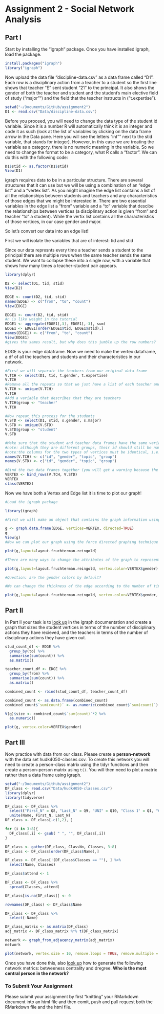 # Assignment 2 - Social Network Analysis

## Part I
Start by installing the "igraph" package. Once you have installed igraph, load the package.

```r
install.packages("igraph")
library("igraph")
```

Now upload the data file "discipline-data.csv" as a data frame called "D1". Each row is a disciplinary action from a teacher to a student so the first line shows that teacher "E" sent student "21" to the principal. It also shows the gender of both the teacher and student and the student's main elective field of study ("major"") and the field that the teacher instructs in ("t.expertise").

```r
setwd("~/Documents/GitHub/assignment2")
D1 <- read.csv("Data/discipline-data.csv")
```

Before you proceed, you will need to change the data type of the student id variable. Since it is a number R will automatically think it is an integer and code it as such (look at the list of variables by clicking on the data frame arrow in the Data pane. Here you will see the letters "int"" next to the stid variable, that stands for integer). However, in this case we are treating the variable as a category, there is no numeric meaning in the variable. So we need to change the format to be a category, what R calls a "factor". We can do this with the following code:

```r
D1$stid <- as.factor(D1$stid)
View(D1)
```

igraph requires data to be in a particular structure. There are several structures that it can use but we will be using a combination of an "edge list" and a "vertex list". As you might imagine the edge list contains a list of all the relationships between students and teachers and any characteristics of those edges that we might be interested in. There are two essential variables in the edge list a "from" variable and a "to" variable that descibe the relationships between vertices (a disciplinary action is given "from" and teacher "to" a student). While the vertix list contains all the characteristics of those vertices, in our case gender and major.

So let's convert our data into an edge list!

First we will isolate the variables that are of interest: tid and stid

Since our data represnts every time a teacher sends a student to the principal there are multiple rows when the same teacher sends the same student. We want to collapse these into a single row, with a variable that shows how many times a teacher-student pair appears.

```r
library(dplyr)

D2 <- select(D1, tid, stid)
View(D2)

EDGE <- count(D2, tid, stid)
names(EDGE) <- c("from", "to", "count")
View(EDGE)
```

```r
EDGE1 <- count(D2, tid, stid)
#n is like weight in the tutorial
EDGE1 <- aggregate(EDGE1[,3], EDGE1[,-3], sum)
EDGE1 <- EDGE1[order(EDGE1$tid, EDGE1$stid),]
names(EDGE1) <- c("from", "to", "count")
View(EDGE1)
#gives the sames result, but why does this jumble up the row numbers?

```

EDGE is your edge dataframe. Now we need to make the vertex dataframe, a df of all the teachers and students and their characteristics in our network.

```r

#First we will separate the teachers from our original data frame
V.TCH <- select(D1, tid, t.gender, t.expertise)
V.TCH
#Remove all the repeats so that we just have a list of each teacher and their characteristics
V.TCH <- unique(V.TCH)
V.TCH
#Add a variable that describes that they are teachers
V.TCH$group <- "teacher"
V.TCH

#Now repeat this process for the students
V.STD <- select(D1, stid, s.gender, s.major)
V.STD <- unique(V.STD)
V.STD$group <- "student"
V.STD

#Make sure that the student and teacher data frames have the same variables names
#note: although they are different groups, their id should still be named "id"
#note:the columns for the two types of vertices must be identical, i.e. the two types of vertices should have the same types of vertex attributes, because you are going to rbind them after.
names(V.TCH) <- c("id", "gender", "topic", "group")
names(V.STD) <- c("id", "gender", "topic", "group")

#Bind the two data frames together (you will get a warning because the teacher data frame has 5 types of id (A,B,C,D,E) and the student has 25 (1-30), this isn't a problem)
VERTEX <- bind_rows(V.TCH, V.STD)
VERTEX
class(VERTEX)

```

Now we have both a Vertex and Edge list it is time to plot our graph!

```r
#Load the igraph package

library(igraph)

#First we will make an object that contains the graph information using our two dataframes EDGE and VERTEX. Notice that we have made "directed = TRUE" - our graph is directed since discipline is being given from a teacher to a student.

g <- graph.data.frame(EDGE, vertices=VERTEX, directed=TRUE)
g
View(g)
#Now we can plot our graph using the force directed graphing technique - our old friend Fruchertman-Reingold!

plot(g,layout=layout.fruchterman.reingold)

#There are many ways to change the attributes of the graph to represent different characteristics of the newtork. For example, we can color the nodes according to gender.

plot(g,layout=layout.fruchterman.reingold, vertex.color=VERTEX$gender)

#Question: are the gender colors by default?

#We can change the thickness of the edge according to the number of times a particular teacher has sent a particular student to the principal.

plot(g,layout=layout.fruchterman.reingold, vertex.color=VERTEX$gender, edge.width=EDGE$count)

```

## Part II

In Part II your task is to [look up](http://igraph.org/r/) in the igraph documentation and create a graph that sizes the student vertices in terms of the number of disciplinary actions they have recieved, and the teachers in terms of the number of disciplinary actions they have given out.

```r
stud_count_df <- EDGE %>%
  group_by(to) %>%
  summarise(sum(count)) %>%
  as.matrix()

teacher_count_df <- EDGE %>%
  group_by(from) %>%
  summarise(sum(count)) %>%
  as.matrix()

combined_count <- rbind(stud_count_df, teacher_count_df)

combined_count <- as.data.frame(combined_count)
combined_count$`sum(count)` <- as.numeric(combined_count$`sum(count)`)

V(g)$size <- combined_count$`sum(count)`*2 %>%
  as.numeric()

plot(g, vertex.color=VERTEX$gender)

```

## Part III

Now practice with data from our class. Please create a **person-network** with the data set hudk4050-classes.csv. To create this network you will need to create a person-class matrix using the tidyr functions and then create a person-person matrix using `t()`. You will then need to plot a matrix rather than a data frame using igraph.

```r
setwd("~/Documents/GitHub/assignment2")
DF_class <- read.csv("Data/hudk4050-classes.csv")
library(dplyr)
library(tidyverse)

DF_class <- DF_class %>%
  select("First_N" = Q8, "Last_N" = Q9, "UNI" = Q10, "Class 1" = Q1, "Class 2" = Q3, "Class 3" = Q4, "Class 4" = Q5, "Class 5" = Q6, "Class 6" = Q7) %>%
  unite(Name, First_N, Last_N) 
DF_class <- DF_class[-c(1,2), ]

for (i in 3:8){
  DF_class[,i] <- gsub( " ", "", DF_class[,i]) 
}

DF_class <- gather(DF_class, ClassNo, Classes, 3:8)
DF_class <- DF_class[order(DF_class$Name),]

DF_class <- DF_class[!(DF_class$Classes == ""), ] %>%
  select(Name, Classes)

DF_class$attend <- 1

DF_class <- DF_class %>%
  spread(Classes, attend) 

DF_class[is.na(DF_class)] <- 0

rownames(DF_class) <- DF_class$Name

DF_class <- DF_class %>%
  select(-Name)

DF_class_matrix <- as.matrix(DF_class)
adj_matrix <- DF_class_matrix %*% t(DF_class_matrix)

```

```r
network <- graph_from_adjacency_matrix(adj_matrix)
network
```

```r
plot(network, vertex.size = 10, remove.loops = TRUE, remove.multiple = TRUE)
```


Once you have done this, also [look up](http://igraph.org/r/) how to generate the following network metrics: betweeness centrality and dregree. **Who is the most central person in the network?**

### To Submit Your Assignment

Please submit your assignment by first "knitting" your RMarkdown document into an html file and then comit, push and pull request both the RMarkdown file and the html file.
